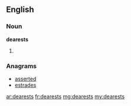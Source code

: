 ==English==

===Noun===
'''dearests'''

# {{plural of|dearest}}

===Anagrams===
* [[asserted#English|asserted]]
* [[estrades#English|estrades]]

[[ar:dearests]]
[[fr:dearests]]
[[mg:dearests]]
[[my:dearests]]